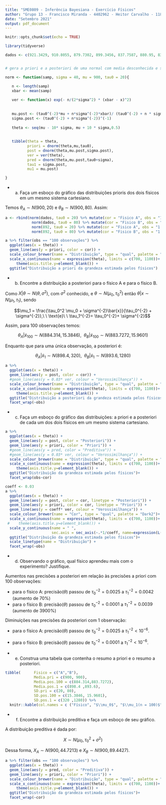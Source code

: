 ```yaml
---
title: "SME0809 - Inferência Bayesiana - Exercício Físicos"
author: "Grupo 13 - Francisco Miranda - 4402962 - Heitor Carvalho - 11833351"
date: "Setembro 2021"
output: pdf_document
---
```

  
  ```r
knitr::opts_chunk$set(echo = TRUE)
```


<!-- Suponha dois f ́ısicos: F ́ısico A e o F ́ısico B, que tenham o -->
<!-- interesse, em comum, de estimar o valor de uma constante f ́ısica θ. -->
<!-- Suponha que as medi ̧c ̃oes Y1, Y2, Y3, . . . , Yn segue distribui ̧c ̃ao -->
<!-- normal com m ́edia θ e com desvio padr ̃ao 40. Suponha que o f ́ısico -->
<!-- A tem grande familiaridade com esta  ́area de estudo, e modela sua -->
<!-- incerteza relativa ao parˆametro θ atrav ́es de uma distribui ̧c ̃ao -->
<!-- normal com m ́edia 900 e desvio padr ̃ao de 20. J ́a o f ́ısico B, mais -->
<!-- inexperiente modela sua incerteza com uma distribui ̧c ̃ao normal -->
<!-- com m ́edia 900 e desvio padr ̃ao de 80. -->

```r
library(tidyverse)

dados <- c(921.3429, 910.8055, 879.7302, 899.3456, 837.7587, 880.95, 830.4974, 856.1041, 777.5677, 983.3444, 981.048, 863.2836, 943.1702, 904.5064, 831.879, 854.2947, 920.2139, 839.7896, 897.0014, 839.3796, 872.4004, 884.6379, 892.7966, 897.9938, 840.228, 823.2803, 903.4257, 798.5764, 862.5581, 938.8837, 894.951, 871.0477, 863.9725, 857.6077, 856.3452, 906.6818, 859.7368, 876.7236, 868.8648, 900.386, 839.8117, 878.5936, 866.6935, 921.2941, 877.8528, 897.6217, 894.6499, 830.6403, 935.6717, 948.9588, 888.0726, 788.6694, 877.4076, 863.1756, 982.6952, 934.724, 898.8038, 874.8416, 905.8379, 843.0447, 877.0727, 894.5569, 959.8427, 826.6365, 907.9904, 912.9051, 912.4662, 975.3224, 922.8291, 934.6569, 953.236, 833.5084, 842.0623, 885.3881, 918.0987, 842.0927, 875.6968, 826.3312, 870.4634, 866.2226, 845.4767, 914.2475, 922.4006, 832.359, 877.5627, 887.8087, 879.4061, 925.3103, 877.6632, 877.3689, 854.1189, 904.5891, 882.893, 866.3494, 892.4554, 908.3249, 873.6439, 914.1283, 879.8893, 843.1085)


# gera a priori e a posteriori de uma normal com media desconhecida e sigma conhecido

norm <- function(samp, sigma = 40, mu = 900, tau0 = 20){

   n <- length(samp)
   xbar <- mean(samp)
   
   ver <- function(x) exp(- n/(2*sigma^2) * (xbar - x)^2)
   
   
   mu.post <- (tau0^(-2)*mu + n*sigma^(-2)*xbar)/ (tau0^(-2) + n * sigma^(-2))
   sigma.post <- (tau0^(-2) + n*sigma^(-2))^(-1)
   
   theta <- seq(mu - 10* sigma, mu + 10 * sigma,0.5)
   
   
   tibble(theta = theta,
          priori = dnorm(theta,mu,tau0),
          post = dnorm(theta,mu.post,sigma.post),
          ver = ver(theta),
          pred = dnorm(theta,mu.post,tau0+sigma),
          tau1 = sigma.post,
          mu1 = mu.post)

}


```

- a) Faça um esboço do gráfico das distribuições prioris dos dois físicos em um mesmo sistema cartesiano.


Temos $\theta_A \sim N(900, 20)$ e $\theta_B \sim N(900, 80)$. Assim:

```r

a <- rbind(norm(dados, tau0 = 20) %>% mutate(cor = "Fisico A", obs = "100 observações"),
            norm(dados, tau0 = 80) %>% mutate(cor = "Fisico B", obs = "100 observações"),
            norm(892, tau0 = 20) %>% mutate(cor = "Fisico A", obs = "1 observação"),
            norm(892, tau0 = 80) %>% mutate(cor = "Fisico B", obs = "1 observação"))

a %>% filter(obs == "100 observações") %>%
  ggplot(aes(x = theta)) +
  geom_line(aes(y = priori, color = cor)) +
  scale_colour_brewer(name = "Distribuição", type = "qual", palette = "Dark2")+
  scale_x_continuous(name = expression(theta), limits = c(700, 1100))+
     theme(axis.title.y=element_blank()) +
  ggtitle("Distribuição a priori da grandeza estimada pelos físicos")

```

- b) Encontre a distribuição a posteriori para o físico A e para o físico B.

Como $X|\theta \sim N(\theta, \sigma^2)$, com $\sigma^2$ conhecido, e $\theta \sim N(\mu_0,\tau_0^2)$ então $\theta|x \sim N(\mu_1, \tau_1)$, sendo

$$\mu_1 = \frac{\tau_0^2 \mu_0 + \sigma^{-2}\bar{x}}{\tau_0^{-2} + \sigma^{-2}},\ \ \text{e}\ \ \tau_1^{-2}= \tau_0^{-2}+ \sigma^{-2}$$

Assim, para 100 observações temos:

$$\theta_A|\tilde{x}_{100} \sim N(884.314, 15.3846), \ \ \theta_B|\tilde{x}_{100} \sim N(883.7272, 15.9601) $$

Enquanto que para uma única observação, a posteriori é:

$$\theta_A|\tilde{x}_{1} \sim N(898.4, 320), \ \ \theta_B|\tilde{x}_{1} \sim N(893.6, 1280) $$


```r
a %>%
  ggplot(aes(x = theta)) +
  geom_line(aes(y = post, color = cor)) +
  #geom_line(aes(y = 0.03* ver, colour = "Verossimilhança")) +
  scale_colour_brewer(name = "Distribuição", type = "qual", palette = "Dark2")+
  scale_x_continuous(name = expression(theta), limits = c(700, 1100))+
     theme(axis.title.y=element_blank()) +
  ggtitle("Distribuição a posteriori da grandeza estimada pelos físicos") +
  facet_wrap(~obs)

```


- c) Faça um esboço do gráfico das distribuições: a priori e a posteriori de cada um dos dois físicos em um mesmo sistema cartesiano.

```r
a %>%
  ggplot(aes(x = theta)) +
  geom_line(aes(y = post, color = "Posteriori")) +
  geom_line(aes(y = priori, color = "Priori")) +
  #geom_line(aes(y = pred, color = "Preditiva")) +
  #geom_line(aes(y = 0.03* ver, colour = "Verossimilhança")) +
  scale_colour_brewer(name = "Distribuição", type = "qual", palette = "Dark2")+
  scale_x_continuous(name = expression(theta), limits = c(700, 1100))+
     theme(axis.title.y=element_blank()) +
  ggtitle("Distribuição da grandeza estimada pelos físicos")+
  facet_wrap(obs~cor)

```


```r
coeff <- 0.03
a %>%
  ggplot(aes(x = theta)) +
  geom_line(aes(y = post, color = cor, linetype = "Posteriori")) +
  geom_line(aes(y = priori, color = cor, linetype = "Priori")) +
  geom_line(aes(y = coeff* ver, colour = "Verossimilhança")) +
  scale_colour_brewer(name = "Cor", type = "qual", palette = "Dark2")+
  scale_x_continuous(name = expression(theta), limits = c(700, 1100))+
 #    theme(axis.title.y=element_blank()) +
  scale_y_continuous(name = " ",
                     sec.axis = sec_axis(~.*1/coeff, name=expression(L(theta))))+
  ggtitle("Distribuição da grandeza estimada pelos físicos")+
  scale_linetype(name = "Distribuição") +
  facet_wrap(~obs)

```


- d) Observando o gráfico, qual físico aprendeu mais com o experimento? Justifique.

Aumentos nas precisões a posteriori em relação às precisões a priori com 100 observações:

- para o físico A: precisão($\theta$) passou de $\tau_0^{-2} = 0.0025$ a $\tau_1^{-2} = 0.0042$ (aumento de 70%)
- para o físico B: precisão($\theta$) passou de $\tau_0^{-2} = 0.0001$ a $\tau_1^{-2} = 0.0039$ (aumento de 3900%)

Diminuições nas precisões da posteriori com 1 observação:

- para o físico A: precisão($\theta$) passou de $\tau_0^{-2} = 0.0025$ a $\tau_1^{-2} < 10^{-6}$.
- para o físico B: precisão($\theta$) passou de $\tau_0^{-2} = 0.0001$ a $\tau_1^{-2} <10^{-6}$.


- e) Construa uma tabela que contenha o resumo a priori e o resumo a posteriori.

```r

tibble(      Fisico = c("A","B"),
             Media.pri = c(900, 900),
             Media.pos.100 = c(884.314,883.7272),
             Media.pos.1 = c(898.4 ,893.6),
             SD.pri = c(20, 80),
             SD.pos.100 = c(15.3846, 15.9601),
             SD.pos.1 = c(320 ,1280)) %>% 
  knitr::kable(col.names = c ("Físico", "$\\mu_0$", "$\\mu_1(n = 100)$", "$\\mu_1(n = 1)$", "$\\tau_0$", "$\\tau_1(n = 100)$", "$\\tau_1(n = 1)$"))

```


- f) Encontre a distribuição preditiva e faça um esboço de seu gráfico.

A distribuição preditiva é dada por:

$$X \sim N(\mu_0, \tau_0^2 + \sigma^2) $$

Dessa forma, $X_A \sim N(900, 44.7213)$ e $X_B \sim N(900,89.4427)$.


```r
a %>% filter(obs == "100 observações") %>% 
  ggplot(aes(x = theta)) +
  geom_line(aes(y = pred, color = "Preditiva")) +
  geom_line(aes(y = priori, color = "Priori")) +
  scale_colour_brewer(name = "Distribuição", type = "qual", palette = "Dark2")+
  scale_x_continuous(name = expression(theta), limits = c(700, 1100))+
     theme(axis.title.y=element_blank()) +
  ggtitle("Distribuição da grandeza estimada pelos físicos")+
  facet_wrap(~cor)

```